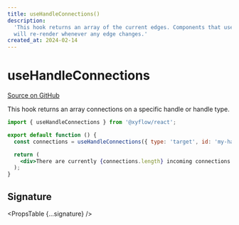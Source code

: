 ```yaml
---
title: useHandleConnections()
description:
  'This hook returns an array of the current edges. Components that use this hook
  will re-render whenever any edge changes.'
created_at: 2024-02-14
---
```



# useHandleConnections

[Source on GitHub](https://github.com/xyflow/xyflow/packages/core/src/hooks/useHandleConnections.ts)

This hook returns an array connections on a specific handle or handle type.

```jsx
import { useHandleConnections } from '@xyflow/react';

export default function () {
  const connections = useHandleConnections({ type: 'target', id: 'my-handle' });

  return (
    <div>There are currently {connections.length} incoming connections!</div>
  );
}
```

## Signature

<PropsTable {...signature} />
